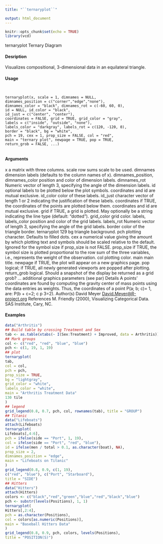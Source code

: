 ```yaml
---
title: "``ternaryplot``"

output: html_document
---
```


```r
knitr::opts_chunk$set(echo = TRUE)
library(vcd)
```

ternaryplot Ternary Diagram

#### Desription

Visualizes compositional, 3-dimensional data in an equilateral triangle.

#### Usage
<pre><code>

ternaryplot(x, scale = 1, dimnames = NULL,
dimnames_position = c("corner","edge","none"),
dimnames_color = "black", dimnames_rot = c(-60, 60, 0),
id = NULL, id_color = "black",
id_just = c("center", "center"),
coordinates = FALSE, grid = TRUE, grid_color = "gray",
labels = c("inside", "outside", "none"),
labels_color = "darkgray", labels_rot = c(120, -120, 0),
border = "black", bg = "white",
pch = 19, cex = 1, prop_size = FALSE, col = "red",
main = "ternary plot", newpage = TRUE, pop = TRUE,
return_grob = FALSE, ...)

</code></pre>
#### Arguments

x a matrix with three columns.
scale row sums scale to be used.
dimnames dimension labels (defaults to the column names of x).
dimnames_position, dimnames_color
position and color of dimension labels.
dimnames_rot Numeric vector of length 3, specifying the angle of the dimension labels.
id optional labels to be plotted below the plot symbols. coordinates and id are
mutual exclusive.
id_color color of these labels.
id_just character vector of length 1 or 2 indicating the justification of these labels.
coordinates if TRUE, the coordinates of the points are plotted below them. coordinates and
id are mutual exclusive.
grid if TRUE, a grid is plotted. May optionally be a string indicating the line type
(default: "dotted").
grid_color grid color.
labels, labels_color
position and color of the grid labels.
labels_rot Numeric vector of length 3, specifying the angle of the grid labels.
border color of the triangle border.
ternaryplot 129
bg triangle background.
pch plotting character. Defaults to filled dots.
cex a numerical value giving the amount by which plotting text and symbols should
be scaled relative to the default. Ignored for the symbol size if prop_size is not
FALSE.
prop_size if TRUE, the symbol size is plotted proportional to the row sum of the three
variables, i.e., represents the weight of the observation.
col plotting color.
main main title.
newpage if TRUE, the plot will appear on a new graphics page.
pop logical; if TRUE, all newly generated viewports are popped after plotting.
return_grob logical. Should a snapshot of the display be returned as a grid grob?
... additional graphics parameters (see par)
Details
A points' coordinates are found by computing the gravity center of mass points using the data entries
as weights. Thus, the coordinates of a point P(a; b; c)= 1, are: P(b + c=2; c
p
3=2).
Author(s)
David Meyer <David.Meyer@R-project.org>
References
M. Friendly (2000), Visualizing Categorical Data. SAS Institute, Cary, NC.

#### Examples
```r

data("Arthritis")
## Build table by crossing Treatment and Sex
tab <- as.table(xtabs(~ I(Sex:Treatment) + Improved, data = Arthritis))
## Mark groups
col <- c("red", "red", "blue", "blue")
pch <- c(1, 19, 1, 19)
## plot
ternaryplot(
tab,
col = col,
pch = pch,
prop_size = TRUE,
bg = "lightgray",
grid_color = "white",
labels_color = "white",
main = "Arthritis Treatment Data"
130 tile
)
## legend
grid_legend(0.8, 0.7, pch, col, rownames(tab), title = "GROUP")
## Titanic
data("Lifeboats")
attach(Lifeboats)
ternaryplot(
Lifeboats[,4:6],
pch = ifelse(side == "Port", 1, 19),
col = ifelse(side == "Port", "red", "blue"),
id = ifelse(men / total > 0.1, as.character(boat), NA),
prop_size = 2,
dimnames_position = "edge",
main = "Lifeboats on Titanic"
)
grid_legend(0.8, 0.9, c(1, 19),
c("red", "blue"), c("Port", "Starboard"),
title = "SIDE")
## Hitters
data("Hitters")
attach(Hitters)
colors <- c("black","red","green","blue","red","black","blue")
pch <- substr(levels(Positions), 1, 1)
ternaryplot(
Hitters[,2:4],
pch = as.character(Positions),
col = colors[as.numeric(Positions)],
main = "Baseball Hitters Data"
)
grid_legend(0.8, 0.9, pch, colors, levels(Positions),
title = "POSITION(S)")
```